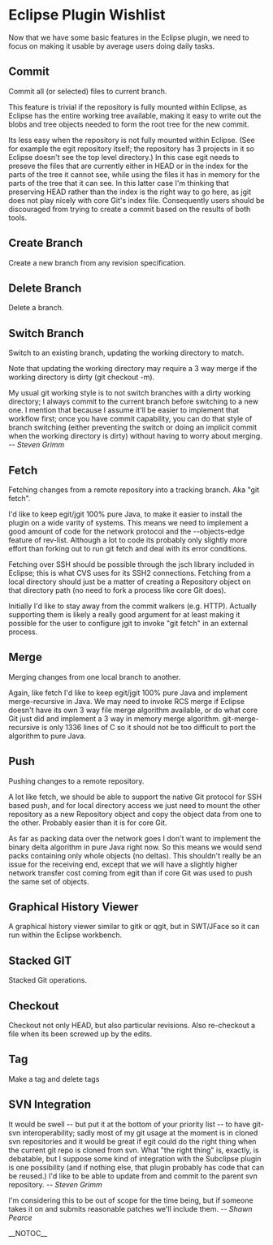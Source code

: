 = Eclipse Plugin Wishlist =

Now that we have some basic features in the Eclipse plugin, we need to focus on making it usable by average users doing daily tasks.

== Commit ==

Commit all (or selected) files to current branch.

This feature is trivial if the repository is fully mounted within Eclipse, as Eclipse has the entire working tree available, making it easy to write out the blobs and tree objects needed to form the root tree for the new commit.

Its less easy when the repository is not fully mounted within Eclipse.  (See for example the egit repository itself;
the repository has 3 projects in it so Eclipse doesn't see the top level directory.)  In this case egit needs to
preseve the files that are currently either in HEAD or in the index for the parts of the tree it cannot see, while
using the files it has in memory for the parts of the tree that it can see.  In this latter case I'm thinking that
preserving HEAD rather than the index is the right way to go here, as jgit does not play nicely with core Git's
index file.  Consequently users should be discouraged from trying to create a commit based on the results of
both tools.

== Create Branch ==

Create a new branch from any revision specification.

== Delete Branch ==

Delete a branch.

== Switch Branch ==

Switch to an existing branch, updating the working directory to match.

Note that updating the working directory may require a 3 way merge if the working directory is dirty
(git checkout -m).

My usual git working style is to not switch branches with a dirty               
working directory; I always commit to the current branch before                 
switching to a new one. I mention that because I assume it'll be easier         
to implement that workflow first; once you have commit capability, you          
can do that style of branch switching (either preventing the switch or          
doing an implicit commit when the working directory is dirty) without           
having to worry about merging. <i>-- Steven Grimm</i>

== Fetch ==

Fetching changes from a remote repository into a tracking branch.  Aka "git fetch".

I'd like to keep egit/jgit 100% pure Java, to make it easier to install the plugin on a wide varity of systems.  This
means we need to implement a good amount of code for the network protocol and the --objects-edge feature of rev-list.
Although a lot to code its probably only slightly more effort than forking out to run git fetch and deal with its
error conditions.

Fetching over SSH should be possible through the jsch library included in Eclipse; this is what CVS uses for its
SSH2 connections.  Fetching from a local directory should just be a matter of creating a Repository object on that
directory path (no need to fork a process like core Git does).

Initially I'd like to stay away from the commit walkers (e.g. HTTP).  Actually supporting them is likely a really
good argument for at least making it possible for the user to configure jgit to invoke "git fetch" in an external
process.

== Merge ==

Merging changes from one local branch to another.

Again, like fetch I'd like to keep egit/jgit 100% pure Java and implement merge-recursive in Java.  We may need to
invoke RCS merge if Eclipse doesn't have its own 3 way file merge algorithm available, or do what core Git just
did and implement a 3 way in memory merge algorithm.  git-merge-recursive is only 1336 lines of C so it should not
be too difficult to port the algorithm to pure Java.

== Push ==

Pushing changes to a remote repository.

A lot like fetch, we should be able to support the native Git protocol for SSH based push, and for local directory
access we just need to mount the other repository as a new Repository object and copy the object data from one
to the other.  Probably easier than it is for core Git.

As far as packing data over the network goes I don't want to implement the binary delta algorithm in pure Java
right now.  So this means we would send packs containing only whole objects (no deltas).  This shouldn't really
be an issue for the receiving end, except that we will have a slightly higher network transfer cost coming from
egit than if core Git was used to push the same set of objects.

== Graphical History Viewer ==

A graphical history viewer similar to gitk or qgit, but in SWT/JFace so it can run within the Eclipse
workbench.

== Stacked GIT ==

Stacked Git operations. 

== Checkout ==

Checkout not only HEAD, but also particular revisions.  Also re-checkout a file when its been screwed up by the edits.

== Tag ==

Make a tag and delete tags

== SVN Integration ==

It would be swell -- but put it at the bottom of your
priority list -- to have git-svn interoperability; sadly most of my git
usage at the moment is in cloned svn repositories and it would be great
if egit could do the right thing when the current git repo is cloned
from svn. What "the right thing" is, exactly, is debatable, but I
suppose some kind of integration with the Subclipse plugin is one
possibility (and if nothing else, that plugin probably has code that can
be reused.) I'd like to be able to update from and commit to the parent
svn repository. <i>-- Steven Grimm</i>

I'm considering this to be out of scope for the time being, but if someone takes it on and submits reasonable patches we'll include them. <i>-- Shawn Pearce</i>

__NOTOC__